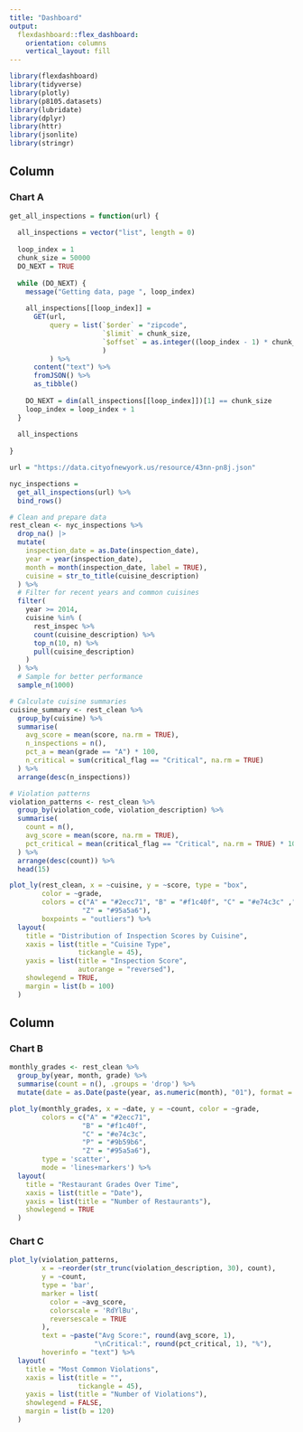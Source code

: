 ```yaml
---
title: "Dashboard"
output: 
  flexdashboard::flex_dashboard:
    orientation: columns
    vertical_layout: fill
---
```


```r
library(flexdashboard)
library(tidyverse)
library(plotly)
library(p8105.datasets)
library(lubridate)
library(dplyr)
library(httr)
library(jsonlite)
library(stringr)
```


Column {data-width=650}
-----------------------------------------------------------------------

### Chart A

```r
get_all_inspections = function(url) {
  
  all_inspections = vector("list", length = 0)
  
  loop_index = 1
  chunk_size = 50000
  DO_NEXT = TRUE
  
  while (DO_NEXT) {
    message("Getting data, page ", loop_index)
    
    all_inspections[[loop_index]] = 
      GET(url,
          query = list(`$order` = "zipcode",
                       `$limit` = chunk_size,
                       `$offset` = as.integer((loop_index - 1) * chunk_size)
                       )
          ) %>%
      content("text") %>%
      fromJSON() %>%
      as_tibble()
    
    DO_NEXT = dim(all_inspections[[loop_index]])[1] == chunk_size
    loop_index = loop_index + 1
  }
  
  all_inspections
  
}

url = "https://data.cityofnewyork.us/resource/43nn-pn8j.json"

nyc_inspections = 
  get_all_inspections(url) %>%
  bind_rows() 

# Clean and prepare data
rest_clean <- nyc_inspections %>%
  drop_na() |>
  mutate(
    inspection_date = as.Date(inspection_date),
    year = year(inspection_date),
    month = month(inspection_date, label = TRUE),
    cuisine = str_to_title(cuisine_description)
  ) %>%
  # Filter for recent years and common cuisines
  filter(
    year >= 2014,
    cuisine %in% (
      rest_inspec %>%
      count(cuisine_description) %>%
      top_n(10, n) %>%
      pull(cuisine_description)
    )
  ) %>%
  # Sample for better performance
  sample_n(1000)

# Calculate cuisine summaries
cuisine_summary <- rest_clean %>%
  group_by(cuisine) %>%
  summarise(
    avg_score = mean(score, na.rm = TRUE),
    n_inspections = n(),
    pct_a = mean(grade == "A") * 100,
    n_critical = sum(critical_flag == "Critical", na.rm = TRUE)
  ) %>%
  arrange(desc(n_inspections))

# Violation patterns
violation_patterns <- rest_clean %>%
  group_by(violation_code, violation_description) %>%
  summarise(
    count = n(),
    avg_score = mean(score, na.rm = TRUE),
    pct_critical = mean(critical_flag == "Critical", na.rm = TRUE) * 100
  ) %>%
  arrange(desc(count)) %>%
  head(15)

plot_ly(rest_clean, x = ~cuisine, y = ~score, type = "box",
        color = ~grade,
        colors = c("A" = "#2ecc71", "B" = "#f1c40f", "C" = "#e74c3c" ,"P" = "#9b59b6",    
                  "Z" = "#95a5a6"),
        boxpoints = "outliers") %>%
  layout(
    title = "Distribution of Inspection Scores by Cuisine",
    xaxis = list(title = "Cuisine Type",
                 tickangle = 45),
    yaxis = list(title = "Inspection Score",
                 autorange = "reversed"),
    showlegend = TRUE,
    margin = list(b = 100)
  )
```

Column {data-width=350}
-----------------------------------------------------------------------

### Chart B

```r
monthly_grades <- rest_clean %>%
  group_by(year, month, grade) %>%
  summarise(count = n(), .groups = 'drop') %>%
  mutate(date = as.Date(paste(year, as.numeric(month), "01"), format = "%Y %m %d"))

plot_ly(monthly_grades, x = ~date, y = ~count, color = ~grade,
        colors = c("A" = "#2ecc71",   
                  "B" = "#f1c40f",    
                  "C" = "#e74c3c",    
                  "P" = "#9b59b6",    
                  "Z" = "#95a5a6"),   
        type = 'scatter', 
        mode = 'lines+markers') %>%  
  layout(
    title = "Restaurant Grades Over Time",
    xaxis = list(title = "Date"),
    yaxis = list(title = "Number of Restaurants"),
    showlegend = TRUE
  )
```

### Chart C

```r
plot_ly(violation_patterns, 
        x = ~reorder(str_trunc(violation_description, 30), count),
        y = ~count,
        type = 'bar',
        marker = list(
          color = ~avg_score,
          colorscale = 'RdYlBu',
          reversescale = TRUE
        ),
        text = ~paste("Avg Score:", round(avg_score, 1),
                     "\nCritical:", round(pct_critical, 1), "%"),
        hoverinfo = "text") %>%
  layout(
    title = "Most Common Violations",
    xaxis = list(title = "",
                 tickangle = 45),
    yaxis = list(title = "Number of Violations"),
    showlegend = FALSE,
    margin = list(b = 120)
  )
```

